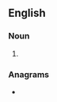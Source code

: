==English==

===Noun===
{{head|en|noun plural form}}

# {{plural of|seizer|lang=en}}

===Anagrams===
* {{anagrams|en|resizes}}
